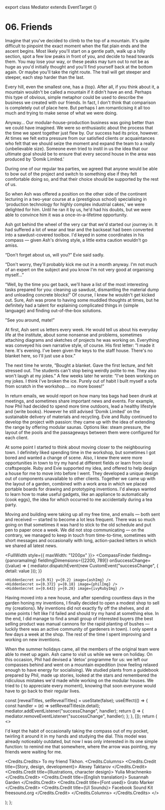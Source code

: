 

export class Mediator extends EventTarget {}

# 06. Friends

Imagine that you've decided to climb to the top of a mountain. It's quite difficult to pinpoint the
exact moment when the flat plain ends and the ascent begins. Most likely you'll start on a gentle
path, walk up a hilly section, spot a few low peaks in front of you, and decide to head towards
them. You may lose your way, or these peaks may turn out to not be as huge as you'd initially
thought and you'll find yourself back at the bottom again. Or maybe you'll take the right route. The
trail will get steeper and steeper, each step harder than the last.

Every hill, even the smallest one, has a {<TV video="lEsW829zNTs" from="0:26">top</TV>}. After all,
if you think about it, a mountain wouldn't be called a mountain if it didn't have an end. Perhaps
this type of obvious, simple metaphor could be used to describe the business we created with our
friends. In fact, I don't think that comparison is completely out of place here. But perhaps I am
romanticising it all too much and trying to make sense of what we were doing.

Anyway... Our modular-house-production business was going better than we could have imagined. We
were so enthusiastic about the process that the time we spent together just flew by. Our success had
its price, however. At times we felt extra pressure from our satisfied clients or acquaintances who
felt that we should seize the moment and expand the team to a really
{<TV video="Hhy7JUinlu0" from="0:03">unbelievable size</TV>}. Someone even tried to instil in us the
idea that our ultimate goal should be to ensure that every second house in the area was produced by
'Domik Limited.'

During one of our regular tea parties, we agreed that anyone would be able to bow out of the project
and switch to something else if they felt comfortable doing so, and that their choice should be
supported by the rest of us.

So when Ash was offered a position on the other side of the continent lecturing in a two-year course
at a {<TV video="-7OE6bDfM2M" from="0:07">prestigious school</TV>} specialising in 'production
technology for highly complex industrial cakes,' we were delighted for him. Until he ran it by us,
he'd had his doubts, but we were able to convince him it was a once-in-a-lifetime opportunity.

Ash got behind the wheel of the very car that we'd started our journey in. It had suffered a lot of
wear and tear and the backseat had been converted into a sawdust-covered toolbox. I'd keyed in some
coordinates in his compass — given Ash's driving style, a little extra caution wouldn't go amiss.

“Don't forget about us, will you?” Evie said sadly.

“Don't worry, they'll probably kick me out in a month anyway. I'm not much of an expert on the
subject and you know I'm not very good at organising myself...”

“Well, by the time you get back, we'll have a list of the most interesting tasks prepared for you:
cleaning up sawdust, dismantling the material dump and unloading concrete blocks!” Of course, I knew
he wouldn't get kicked out. Sure, Ash was prone to having some muddled thoughts at times, but he
definitely had a talent for explaining complicated things in
{<TV video="SmjVqDdF6fk" from="0:04">simple language</TV>} and finding out-of-the-box solutions.

”See you around, mate!”

At first, Ash sent us letters every week. He would tell us about his everyday life at the institute,
about some nonsense and problems, sometimes attaching diagrams and sketches of projects he was
working on. Everything was conveyed his own narrative style, of course. His first letter: ”I made it
here. It's evening. I've been given the keys to the staff house. There's no blanket here, so I'll
just use a box.”

The next time he wrote, ”Bought a blanket. Gave the first lecture, and felt stressed out. The
students can't stop being weirdly polite to me. They also won't laugh at my jokes.” A few weeks
later he wrote: ”I've been working on my jokes. I think I've broken the ice. Purely out of habit I
built myself a sofa from scratch in the workshop…. no more boxes!”

In return emails, we would report on how many tea bags had been drunk at meetings, and sometimes
share important news and events. For example, how Phil had decided to spend more time outdoors, lead
a healthy lifestyle and {<TV video="xR7XMkjDGw0" from="1:38">write books</TV>}. However he still
advised 'Domik Limited' on the sustainable delivery of materials and recycling. Evie and Ruby
continued to develop the project with passion: they came up with the idea of extending the range by
offering modular saunas. Options like: steam pressure, the layout of the pools and the passageways
between them were configured for each client.

At some point I started to think about moving closer to the neighbouring town. I definitely liked
spending time in the workshop, but sometimes I got bored and wanted a change of scene. Also, I knew
there were more opportunities in town to try my hand at different fields or learn from local
craftspeople. Ruby and Evie supported my idea, and offered to help design a house for me to move
into before I went. They developed a unique design out of components unavailable to other clients.
Together we came up with the layout of a garden, combined with a work area in which we placed
portable boards for drawing and prototyping inventions. I'd always wanted to learn how to make
useful gadgets, like an appliance to automatically {<TV video="KVdqwD_bcPs" from="1:23">cook
eggs</TV>}, the idea for which occurred to me accidentally during a tea party.

Moving and building were taking up all my free time, and emails — both sent and received — started
to become a lot less frequent. There was so much going on that sometimes it was hard to stick to the
old schedule and put pen to paper once a week. We did not stop communicating — on the contrary, we
managed to keep in touch from time-to-time, sometimes with short messages and occasionally with
long, action-packed letters in which we shared all latest news.

<FullWidth style={{ maxWidth: "1200px" }}>
  <CompassFinder
    fieldImg={panoramaImg}
    fieldImgDimensions={[2200, 789]}
    onSuccessChange={(value) => {
      mediator.dispatchEvent(new CustomEvent("successChange", { detail: value }));
    }}
  >
    <HiddenSecret x={0.91} y={0.2} image={ashImg} />
    <HiddenSecret x={0.372} y={0.18} image={philImg} />
    <HiddenSecret x={0.643} y={0.28} image={ivyRubyImg} />
  </CompassFinder>
</FullWidth>

Having moved into a new house, and after spending countless days in the garden honing my inventions,
I finally decided to open a modest shop to sell my {<TV video="Yj7XA3tiGUg">creations</TV>}. My
inventions did not exactly fly off the shelves, and at some points I felt like I'd failed and should
try my hand at something else. In the end, I did manage to find a small group of interested buyers
(the best selling product was manual cannons for the rapid planting of bushes — luckily there was an
active community of gardeners in town). I only spent a few days a week at the shop. The rest of the
time I spent improving and working on new inventions.

When the summer holidays came, all the members of the original team were able to meet up again. Ash
came to visit us while we were on holiday. On this occasion, Phil had devised a 'detox' programme
for us: we left our compasses behind and went on a mountain expedition (now feeling relaxed enough
to have energy for socialising). We studied plants from a guidebook prepared by Phil, made up
stories, looked at the stars and remembered the ridiculous mistakes we'd made while working on the
modular houses. We tried to {<Emotion feeling="happiness"> to appreciate every moment</Emotion>},
knowing that soon everyone would have to go back to their regular lives.

  const [revealTitles, setRevealTitles] = useState(false);
  useEffect(() => {
    const handler = (e) => setRevealTitles(e.detail);
    mediator.addEventListener("successChange", handler);
    return () => {
      mediator.removeEventListener("successChange", handler);
    };
  }, []);
  return (
    <>
      <p>
        <Spoiler reveal={revealTitles}>
          I'd kept the habit of occasionally taking the compass out of my pocket, twirling it around
          it in my hands and studying the dial. This model was already noticeably outdated, but now
          I was only interested in its one simple function: to remind me that somewhere, where the
          arrow was pointing, my friends were waiting for me.
        </Spoiler>
      </p>
      <Credits.Credits>
        <Spoiler reveal={revealTitles}>To my friend Tikhon.</Spoiler>
        <Credits.Columns>
          <Credits.Credit title={<Spoiler reveal={revealTitles}>Story, design, development</Spoiler>}>
            <Spoiler reveal={revealTitles}>
              <EyedLink href="https://molefrog.com">Alexey Taktarov</EyedLink>
            </Spoiler>
          </Credits.Credit>
          <Credits.Credit title={<Spoiler reveal={revealTitles}>Illustrations, character design</Spoiler>}>
            <Spoiler reveal={revealTitles}>
              <EyedLink href="https://www.instagram.com/yulia_mrachnenko/">
                Yulia Mrachnenko
              </EyedLink>
            </Spoiler>
          </Credits.Credit>
          <Credits.Credit title={<Spoiler reveal={revealTitles}>English translation</Spoiler>}>
            <Spoiler reveal={revealTitles}>
              <EyedLink href="https://www.instagram.com/susannah_garden/">Susannah Garden</EyedLink>
            </Spoiler>
          </Credits.Credit>
          <Credits.Credit title={<Spoiler reveal={revealTitles}>Font used</Spoiler>}>
            <Spoiler reveal={revealTitles}>
              <EyedLink href="https://type.today/en/grato_marker">Grato Marker</EyedLink>
            </Spoiler>
          </Credits.Credit>
          <Credits.Credit title={<Spoiler reveal={revealTitles}>UI Sounds</Spoiler>}>
            <Spoiler reveal={revealTitles}>
              <EyedLink href="https://design.facebook.com/toolsandresources/sound-kit-for-prototypes/">
                Facebook Sound Kit
              </EyedLink>
            </Spoiler>
            <br />
            <Spoiler reveal={revealTitles}>
              <EyedLink href="https://freesound.org/">freesound.org</EyedLink>
            </Spoiler>
          </Credits.Credit>
        </Credits.Columns>
      </Credits.Credits>
    </>

); };

<CreditsSection />
